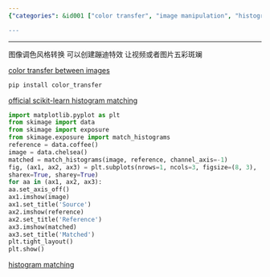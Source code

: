 ```yaml
---
{"categories": &id001 ["color transfer", "image manipulation", "histogram-based style transfer", "video effects", "picture enhancement", "Python code", "image color matching"], "category": "Image Processing", "date": "2022-09-17 07:20:21", "description": "This text explains a method for color transfer between images, specifically using histogram-based style transfer to create vibrant effects in videos or pictures. It provides installation instructions and example Python code for image color matching using histogram matching.", "tags": *id001, "title": "Color Transfer Between Images, Histogram Based Style Transfer"}

---
```


------

图像调色风格转换 可以创建蹦迪特效 让视频或者图片五彩斑斓

[color transfer between images](https://github.com/jrosebr1/color_transfer)

```bash
pip install color_transfer

```

[official scikit-learn histogram matching](https://scikit-image.org/docs/dev/auto_examples/color_exposure/plot_histogram_matching.html)

```python
import matplotlib.pyplot as plt
from skimage import data
from skimage import exposure
from skimage.exposure import match_histograms
reference = data.coffee()
image = data.chelsea()
matched = match_histograms(image, reference, channel_axis=-1)
fig, (ax1, ax2, ax3) = plt.subplots(nrows=1, ncols=3, figsize=(8, 3),
sharex=True, sharey=True)
for aa in (ax1, ax2, ax3):
aa.set_axis_off()
ax1.imshow(image)
ax1.set_title('Source')
ax2.imshow(reference)
ax2.set_title('Reference')
ax3.imshow(matched)
ax3.set_title('Matched')
plt.tight_layout()
plt.show()

```

[histogram matching](https://pyimagesearch.com/2021/02/08/histogram-matching-with-opencv-scikit-image-and-python/)

